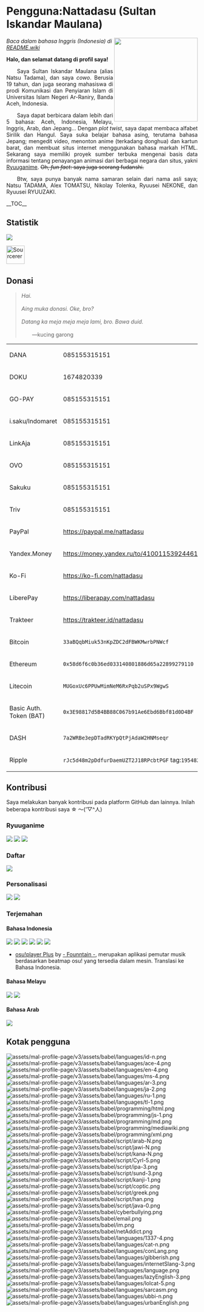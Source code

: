 = Pengguna:Nattadasu (Sultan Iskandar Maulana) =
<img src="assets/readmeAssets/natsuTadamaGlasses.jpg" align="right" width="220">
''Baca dalam bahasa Inggris (Indonesia) di [[README.wiki]]''

'''Halo, dan selamat datang di profil saya!'''

<div align="justify">  Saya Sultan Iskandar Maulana (alias Natsu Tadama), dan saya ''cowo''. Berusia 19 tahun, dan juga seorang mahasiswa di prodi Komunikasi dan Penyiaran Islam di Universitas Islam Negeri Ar-Raniry, Banda Aceh, Indonesia.</div>

<div align="justify">  Saya dapat berbicara dalam lebih dari 5 bahasa: Aceh, Indonesia, Melayu, Inggris, Arab, dan Jepang... Dengan ''plot twist'', saya dapat membaca alfabet Sirilik dan Hangul. Saya suka belajar bahasa asing, terutama bahasa Jepang; mengedit video, menonton anime (terkadang donghua) dan kartun barat, dan membuat situs internet menggunakan bahasa markah HTML. Sekarang saya memiliki proyek sumber terbuka mengenai basis data informasi tentang penayangan animasi dari berbagai negara dan situs, yakni [https://github.com/ryuuganime Ryuuganime]. <del>Oh, ''fun fact'': saya juga seorang fudanshi.</del></div>

<div align="justify">  Btw, saya punya banyak nama samaran selain dari nama asli saya; Natsu TADAMA, Alex TOMATSU, Nikolay Tolenka, Ryuusei NEKONE, dan Ryuusei RYUUZAKI.</div>

__TOC__

== Statistik ==
<img src="https://gitreadme.nattadasu.my.id/api?username=nattadasu&show_icons=true">

[https://sourcerer.io/nattadasu <img src="https://sourcerer.io/icons/logo-sharing.svg"height="48px" alt="Sourcerer">] [https://sourcerer.io/nattadasu <img src="https://img.shields.io/badge/HTML-277%20commits-orange.svg" alt="">] [https://sourcerer.io/nattadasu <img src="https://img.shields.io/badge/CSS-33%20commits-orange.svg" alt="">] [https://sourcerer.io/nattadasu <img src="https://img.shields.io/badge/JavaScript-27%20commits-orange.svg" alt="">] [https://sourcerer.io/nattadasu <img src="https://img.shields.io/badge/TypeScript-18%20commits-orange.svg" alt="">]

== Donasi ==
<blockquote>''Hai.''
<br />
<br />
''Aing muka donasi. Oke, bro?''
<br />
<br />
''Datang ka meja meja meja lami, bro. Bawa duid.''
<br />
<br />
  —kucing garong</blockquote>

{|
|DANA
|085155315151
|-
|DOKU
|1674820339
|-
|GO-PAY
|085155315151
|-
|i.saku/Indomaret
|085155315151
|-
|LinkAja
|085155315151
|-
|OVO
|085155315151
|-
|Sakuku
|085155315151
|-
|Triv
|085155315151
|-
|PayPal
|https://paypal.me/nattadasu
|-
|Yandex.Money
|https://money.yandex.ru/to/4100115392446184
|-
|Ko-Fi
|https://ko-fi.com/nattadasu
|-
|LiberePay
|https://liberapay.com/nattadasu
|-
|Trakteer
|https://trakteer.id/nattadasu
|-
|Bitcoin
|<code>33aBQqbMiuk53nKpZDC2dFBWKMwrbPNWcf</code>
|-
|Ethereum
|<code>0x58d6f6c0b36ed033140801886d65a22899279110</code>
|-
|Litecoin
|<code>MUGoxUc6PPUwMimNeM6RxPqb2uSPx9WgwS</code>
|-
|Basic Auth. Token (BAT)
|<code>0x3E98817d5B4BB88C067b91Ae6Ebd6Bbf81d0D4BF</code>
|-
|DASH
|<code>7a2WRBe3epDTadRKYpQtPjAdaW2HNMseqr</code>
|-
|Ripple
|<code>rJc5d48m2pDdfurDaemUZT2J18RPcbtPGF</code> tag:<code>195482</code>
|}

== Kontribusi ==
Saya melakukan banyak kontribusi pada platform GitHub dan lainnya. Inilah beberapa kontribusi saya ☆ ～('▽^人)

=== Ryuuganime ===
[https://github.com/ryuuganime/Ryuuganime <img src="https://gitreadme.nattadasu.my.id/api/pin/?username=ryuuganime&repo=Ryuuganime">] [https://github.com/ryuuganime/ryuuganime-db <img src="https://gitreadme.nattadasu.my.id/api/pin/?username=ryuuganime&repo=ryuuganime-db">] [https://github.com/ryuuganime/animanga-wordlist <img src="https://gitreadme.nattadasu.my.id/api/pin/?username=ryuuganime&repo=animanga-wordlist">] 

=== Daftar ===
[https://github.com/otakulogy/anime-streaming <img src="https://gitreadme.nattadasu.my.id/api/pin/?username=otakulogy&repo=anime-streaming&show_owner=true">] 

=== Personalisasi ===
[https://github.com/nattadasu/mal-blockquote-template <img src="https://gitreadme.nattadasu.my.id/api/pin/?username=nattadasu&repo=mal-blockquote-template">] [https://github.com/PKief/vscode-material-icon-theme <img src="https://gitreadme.nattadasu.my.id/api/pin/?username=PKief&repo=vscode-material-icon-theme&show_owner=true">] 

=== Terjemahan ===
==== Bahasa Indonesia ====
[https://github.com/MALSync/MALSync <img src="https://gitreadme.nattadasu.my.id/api/pin/?username=MALSync&repo=MALSync&show_owner=true">] [https://github.com/NicoAiko/mikazuki <img src="https://gitreadme.nattadasu.my.id/api/pin/?username=NicoAiko&repo=mikazuki&show_owner=true">] [https://github.com/hummingbird-me/hummingbird-client <img src="https://gitreadme.nattadasu.my.id/api/pin/?username=hummingbird-me&repo=hummingbird-client&show_owner=true">] [https://github.com/Zenrac/Watora <img src="https://gitreadme.nattadasu.my.id/api/pin/?username=Zenrac&repo=Watora&show_owner=true">] [https://github.com/ContributorCovenant/contributor_covenant <img src="https://gitreadme.nattadasu.my.id/api/pin/?username=ContributorCovenant&repo=contributor_covenant&show_owner=true">] [https://github.com/ytmdesktop/ytmdesktop <img src="https://gitreadme.nattadasu.my.id/api/pin/?username=ytmdesktop&repo=ytmdesktop">] 

* [https://osu.ppy.sh/community/forums/topics/660418 osu!player Plus] by [https://osu.ppy.sh/users/5105217 - Founntain -], merupakan aplikasi pemutar musik berdasarkan beatmap osu! yang tersedia dalam mesin. Translasi ke Bahasa Indonesia.

==== Bahasa Melayu ====
[https://github.com/MALSync/MALSync <img src="https://gitreadme.nattadasu.my.id/api/pin/?username=MALSync&repo=MALSync&show_owner=true">] [https://github.com/NicoAiko/mikazuki <img src="https://gitreadme.nattadasu.my.id/api/pin/?username=NicoAiko&repo=mikazuki&show_owner=true">] 

==== Bahasa Arab ====
[https://github.com/NicoAiko/mikazuki <img src="https://gitreadme.nattadasu.my.id/api/pin/?username=NicoAiko&repo=mikazuki&show_owner=true">] 

== Kotak pengguna ==
[[File:assets/mal-profile-page/v3/assets/babel/languages/id-n.png]] [[File:assets/mal-profile-page/v3/assets/babel/languages/ace-4.png]] [[File:assets/mal-profile-page/v3/assets/babel/languages/en-4.png]] [[File:assets/mal-profile-page/v3/assets/babel/languages/ms-4.png]] [[File:assets/mal-profile-page/v3/assets/babel/languages/ar-3.png]] [[File:assets/mal-profile-page/v3/assets/babel/languages/ja-2.png]] [[File:assets/mal-profile-page/v3/assets/babel/languages/ru-1.png]] [[File:assets/mal-profile-page/v3/assets/babel/languages/tl-1.png]] [[File:assets/mal-profile-page/v3/assets/babel/programming/html.png]] [[File:assets/mal-profile-page/v3/assets/babel/programming/js-1.png]] [[File:assets/mal-profile-page/v3/assets/babel/programming/md.png]] [[File:assets/mal-profile-page/v3/assets/babel/programming/mediawiki.png]] [[File:assets/mal-profile-page/v3/assets/babel/programming/xml.png]] [[File:assets/mal-profile-page/v3/assets/babel/script/arab-N.png]] [[File:assets/mal-profile-page/v3/assets/babel/script/jawi-N.png]] [[File:assets/mal-profile-page/v3/assets/babel/script/kana-N.png]] [[File:assets/mal-profile-page/v3/assets/babel/script/Cyrl-5.png]] [[File:assets/mal-profile-page/v3/assets/babel/script/ipa-3.png]] [[File:assets/mal-profile-page/v3/assets/babel/script/sund-3.png]] [[File:assets/mal-profile-page/v3/assets/babel/script/kanji-1.png]] [[File:assets/mal-profile-page/v3/assets/babel/script/coptic.png]] [[File:assets/mal-profile-page/v3/assets/babel/script/greek.png]] [[File:assets/mal-profile-page/v3/assets/babel/script/han.png]] [[File:assets/mal-profile-page/v3/assets/babel/script/java-0.png]] [[File:assets/mal-profile-page/v3/assets/babel/cyberbullying.png]] [[File:assets/mal-profile-page/v3/assets/babel/email.png]] [[File:assets/mal-profile-page/v3/assets/babel/im.png]] [[File:assets/mal-profile-page/v3/assets/babel/netAddict.png]] [[File:assets/mal-profile-page/v3/assets/babel/languages/1337-4.png]] [[File:assets/mal-profile-page/v3/assets/babel/languages/cat-n.png]] [[File:assets/mal-profile-page/v3/assets/babel/languages/conLang.png]] [[File:assets/mal-profile-page/v3/assets/babel/languages/gibberish.png]] [[File:assets/mal-profile-page/v3/assets/babel/languages/internetSlang-3.png]] [[File:assets/mal-profile-page/v3/assets/babel/languages/language.png]] [[File:assets/mal-profile-page/v3/assets/babel/languages/lazyEnglish-3.png]] [[File:assets/mal-profile-page/v3/assets/babel/languages/lolcat-5.png]] [[File:assets/mal-profile-page/v3/assets/babel/languages/sarcasm.png]] [[File:assets/mal-profile-page/v3/assets/babel/languages/ubbi-n.png]] [[File:assets/mal-profile-page/v3/assets/babel/languages/urbanEnglish.png]]